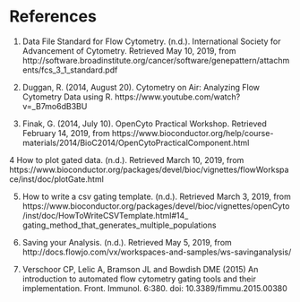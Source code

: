 # References  

1. Data File Standard for Flow Cytometry. (n.d.). International Society for Advancement of Cytometry.
  Retrieved May 10, 2019, 
  from http://software.broadinstitute.org/cancer/software/genepattern/attachments/fcs_3_1_standard.pdf 

2. Duggan, R. (2014, August 20). Cytometry on Air: Analyzing Flow Cytometry Data using R.
  https://www.youtube.com/watch?v=_B7mo6dB3BU 

3. Finak, G. (2014, July 10). OpenCyto Practical Workshop. Retrieved February 14, 2019, from
  https://www.bioconductor.org/help/course-materials/2014/BioC2014/OpenCytoPracticalComponent.html
  
4 How to plot gated data. (n.d.). Retrieved March 10, 2019, from https://www.bioconductor.org/packages/devel/bioc/vignettes/flowWorkspace/inst/doc/plotGate.html 
  
5. How to write a csv gating template. (n.d.). Retrieved March 3, 2019, from
  https://www.bioconductor.org/packages/devel/bioc/vignettes/openCyto/inst/doc/HowToWriteCSVTemplate.html#14_
  gating_method_that_generates_multiple_populations
  
6. Saving your Analysis. (n.d.). Retrieved May 5, 2019, from
  http://docs.flowjo.com/vx/workspaces-and-samples/ws-savinganalysis/

7. Verschoor CP, Lelic A, Bramson JL and Bowdish DME (2015) An introduction to automated
  flow cytometry gating tools and their implementation. Front. Immunol. 6:380.
  doi: 10.3389/fimmu.2015.00380  
  
